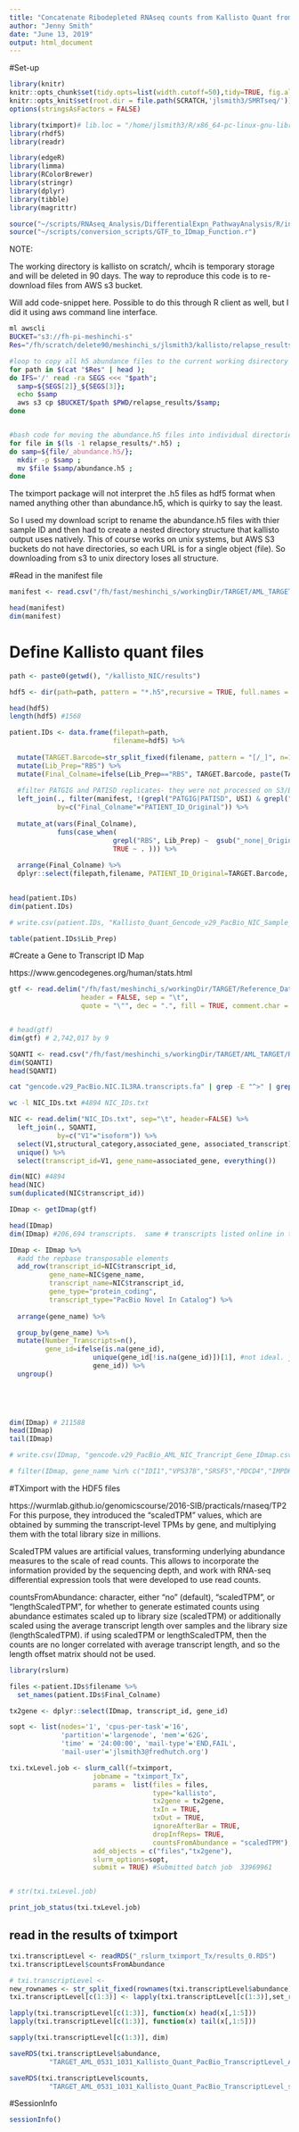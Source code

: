 ```yaml
---
title: "Concatenate Ribodepleted RNAseq counts from Kallisto Quant from PacBio Novels Fasta Reference"
author: "Jenny Smith"
date: "June 13, 2019"
output: html_document
---
```


#Set-up

```r
library(knitr)
knitr::opts_chunk$set(tidy.opts=list(width.cutoff=50),tidy=TRUE, fig.align='center', fig.height = 8, fig.width = 10)
knitr::opts_knit$set(root.dir = file.path(SCRATCH,'jlsmith3/SMRTseq/'))
options(stringsAsFactors = FALSE)
```

```r
library(tximport)# lib.loc = "/home/jlsmith3/R/x86_64-pc-linux-gnu-library/3.5")
library(rhdf5)
library(readr)

library(edgeR)
library(limma)
library(RColorBrewer)
library(stringr)
library(dplyr)
library(tibble)
library(magrittr)

source("~/scripts/RNAseq_Analysis/DifferentialExpn_PathwayAnalysis/R/in_progress/ggplot_Themes_Function.r")
source("~/scripts/conversion_scripts/GTF_to_IDmap_Function.r")
```



NOTE: 

The working directory is kallisto on scratch/, whcih is temporary storage and will be deleted in 90 days. The way to reproduce this code is to re-download files from AWS s3 bucket. 

Will add code-snippet here. Possible to do this through R client as well, but I did it using aws command line interface. 


```bash
ml awscli 
BUCKET="s3://fh-pi-meshinchi-s"
Res="/fh/scratch/delete90/meshinchi_s/jlsmith3/kallisto/relapse_results/relapse_kallisto.txt"

#loop to copy all h5 abundance files to the current working dsirectory
for path in $(cat "$Res" | head ); 
do IFS='/' read -ra SEGS <<< "$path";    
  samp=${SEGS[2]}_${SEGS[3]}; 
  echo $samp
  aws s3 cp $BUCKET/$path $PWD/relapse_results/$samp; 
done 


#bash code for moving the abundance.h5 files into individual directories.
for file in $(ls -1 relapse_results/*.h5) ;
do samp=${file/_abundance.h5/};
  mkdir -p $samp ; 
  mv $file $samp/abundance.h5 ; 
done
```


The tximport package will not interpret the .h5 files as hdf5 format when named anything other than abundance.h5, which is quirky to say the least. 

So I used my download script to rename the abundance.h5 files with thier sample ID and then had to create a nested directory structure that kallisto output uses natively. This of course works on unix systems, but AWS S3 buckets do not have directories, so each URL is for a single object (file). So downloading from s3 to unix directory loses all structure. 

#Read in the manifest file

```r
manifest <- read.csv("/fh/fast/meshinchi_s/workingDir/TARGET/AML_TARGET/SequencingDataMatrix/TARGET_AML_0531_1031_miRNAseq_Ribodepletion_mRNAseq_Manifest_v5.csv")

head(manifest)
dim(manifest)
```



# Define Kallisto quant files 

```r
path <- paste0(getwd(), "/kallisto_NIC/results")

hdf5 <- dir(path=path, pattern = "*.h5",recursive = TRUE, full.names = TRUE)

head(hdf5)
length(hdf5) #1568
```

```r
patient.IDs <- data.frame(filepath=path,
                          filename=hdf5) %>% 
  
  mutate(TARGET.Barcode=str_split_fixed(filename, pattern = "[/_]", n=14)[,12]) %>%
  mutate(Lib_Prep="RBS") %>%
  mutate(Final_Colname=ifelse(Lib_Prep=="RBS", TARGET.Barcode, paste(TARGET.Barcode, Lib_Prep, sep="_"))) %>% 
  
  #filter PATGIG and PATISD replicates- they were not processed on S3/Batch.
  left_join(., filter(manifest, !(grepl("PATGIG|PATISD", USI) & grepl("Replicate", Replicate))),  
            by=c("Final_Colname"="PATIENT_ID_Original")) %>%
  
  mutate_at(vars(Final_Colname), 
            funs(case_when(
                          grepl("RBS", Lib_Prep) ~  gsub("_none|_Original", "", paste(Final_Patient_ID, Lib_Prep, Replicate, sep="_")), 
                          TRUE ~ . ))) %>% 
  
  arrange(Final_Colname) %>% 
  dplyr::select(filepath,filename, PATIENT_ID_Original=TARGET.Barcode, Lib_Prep, Final_Colname) 
 

head(patient.IDs)
dim(patient.IDs)

# write.csv(patient.IDs, "Kallisto_Quant_Gencode_v29_PacBio_NIC_Sample_IDmap.csv",row.names = FALSE)
```

```r
table(patient.IDs$Lib_Prep)
```


#Create a Gene to Transcript ID Map 

https://www.gencodegenes.org/human/stats.html


```r
gtf <- read.delim("/fh/fast/meshinchi_s/workingDir/TARGET/Reference_Data/GRCh38/gtf/gencode.v29.annotation.gtf", 
                  header = FALSE, sep = "\t",
                  quote = "\"", dec = ".", fill = TRUE, comment.char = "#")


# head(gtf)
dim(gtf) # 2,742,017 by 9
```

```r
SQANTI <- read.csv("/fh/fast/meshinchi_s/workingDir/TARGET/AML_TARGET/RNA/mRNAseq/analysis/2019.01.07_SMRT_Isoseq/TARGET_AML_PacBio_Isoseq3_SQANTI_classification.csv")
dim(SQANTI)
head(SQANTI)
```

```bash
cat "gencode.v29_PacBio.NIC.IL3RA.transcripts.fa" | grep -E "^>" | grep -E -v "^>ENST[0-9]" | sed -E 's/^>//' > NIC_IDs.txt

wc -l NIC_IDs.txt #4894 NIC_IDs.txt
```

```r
NIC <- read.delim("NIC_IDs.txt", sep="\t", header=FALSE) %>% 
  left_join(., SQANTI, 
            by=c("V1"="isoform")) %>% 
  select(V1,structural_category,associated_gene, associated_transcript) %>% 
  unique() %>% 
  select(transcript_id=V1, gene_name=associated_gene, everything())

dim(NIC) #4894
head(NIC)
sum(duplicated(NIC$transcript_id))
```

```r
IDmap <- getIDmap(gtf)

head(IDmap)
dim(IDmap) #206,694 transcripts.  same # transcripts listed online in the stats page of gencode v29
```

```r
IDmap <- IDmap %>% 
  #add the repbase transposable elements 
  add_row(transcript_id=NIC$transcript_id, 
          gene_name=NIC$gene_name,
          transcript_name=NIC$transcript_id, 
          gene_type="protein_coding", 
          transcript_type="PacBio Novel In Catalog") %>% 
  
  arrange(gene_name) %>% 

  group_by(gene_name) %>% 
  mutate(Number_Transcripts=n(),
         gene_id=ifelse(is.na(gene_id), 
                     unique(gene_id[!is.na(gene_id)])[1], #not ideal. just pick first gene. 
                     gene_id)) %>% 
  ungroup()
  
 



dim(IDmap) # 211588 
head(IDmap)
tail(IDmap)

# write.csv(IDmap, "gencode.v29_PacBio_AML_NIC_Trancript_Gene_IDmap.csv", row.names = FALSE)
```

```r
# filter(IDmap, gene_name %in% c("IDI1","VPS37B","SRSF5","PDCD4","IMPDH2","HLA-E"))
```


#TXimport with the HDF5 files


https://wurmlab.github.io/genomicscourse/2016-SIB/practicals/rnaseq/TP2
For this purpose, they introduced the "scaledTPM" values, which are obtained by summing the transcript-level TPMs by gene, and multiplying them with the total library size in millions. 

ScaledTPM values are artificial values, transforming underlying abundance measures to the scale of read counts. This allows to incorporate the information provided by the sequencing depth, and work with RNA-seq differential expression tools that were developed to use read counts. 


countsFromAbundance:
character, either "no" (default), "scaledTPM", or "lengthScaledTPM", for whether to generate estimated counts using abundance estimates scaled up to library size (scaledTPM) or additionally scaled using the average transcript length over samples and the library size (lengthScaledTPM). if using scaledTPM or lengthScaledTPM, then the counts are no longer correlated with average transcript length, and so the length offset matrix should not be used.

```r
library(rslurm)
```

```r
files <-patient.IDs$filename %>% 
  set_names(patient.IDs$Final_Colname)

tx2gene <- dplyr::select(IDmap, transcript_id, gene_id)

sopt <- list(nodes='1', 'cpus-per-task'='16',
             'partition'='largenode', 'mem'='62G',
             'time' = '24:00:00', 'mail-type'='END,FAIL',
             'mail-user'='jlsmith3@fredhutch.org') 

```

```r
txi.txLevel.job <- slurm_call(f=tximport,
                     jobname = "tximport_Tx",
                     params =  list(files = files,
                                    type="kallisto", 
                                    tx2gene = tx2gene, 
                                    txIn = TRUE,
                                    txOut = TRUE,
                                    ignoreAfterBar = TRUE, 
                                    dropInfReps= TRUE,
                                    countsFromAbundance = "scaledTPM"),
                     add_objects = c("files","tx2gene"),
                     slurm_options=sopt,
                     submit = TRUE) #Submitted batch job  33969961


# str(txi.txLevel.job) 
```

```r
print_job_status(txi.txLevel.job)
```


## read in the results of tximport 

```r
txi.transcriptLevel <- readRDS("_rslurm_tximport_Tx/results_0.RDS") 
txi.transcriptLevel$countsFromAbundance
```

```r
# txi.transcriptLevel <- 
new_rownames <- str_split_fixed(rownames(txi.transcriptLevel$abundance), pattern = "\\|", n = 2)[,1] 
txi.transcriptLevel[c(1:3)] <- lapply(txi.transcriptLevel[c(1:3)],set_rownames, value=new_rownames)
```

```r
lapply(txi.transcriptLevel[c(1:3)], function(x) head(x[,1:5]))
lapply(txi.transcriptLevel[c(1:3)], function(x) tail(x[,1:5]))

sapply(txi.transcriptLevel[c(1:3)], dim)
```

```r
saveRDS(txi.transcriptLevel$abundance,
          "TARGET_AML_0531_1031_Kallisto_Quant_PacBio_TranscriptLevel_Abundance_TPM.RDS")

saveRDS(txi.transcriptLevel$counts,
          "TARGET_AML_0531_1031_Kallisto_Quant_PacBio_TranscriptLevel_scaledTPM_counts.RDS")
```





#SessionInfo

```r
sessionInfo()
```

